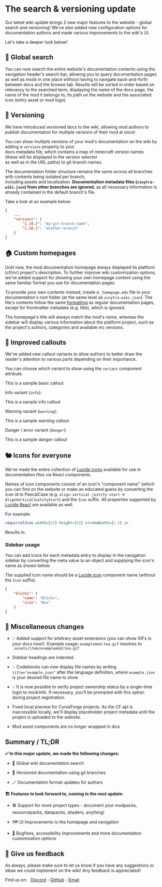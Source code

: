 # The search & versioning update

Our latest wiki update brings 2 new major features to the website - global search and versioning! We've also added new
configuration options for documentation authors and made various improvements to the wiki's UI.

Let's take a deeper look below!

## 🔎 Global search

You can now search the entire website's documentation contents using the navigation header's search bar, allowing you to
query documentation pages as well as mods in one place without having to navigate back-and-forth between docs and the
browse tab. Results will be sorted in order based on relevancy to the searched term, displaying the name of the docs
page, the name of the mod it belongs to, its path on the website and the associated icon (entry asset or mod logo).

## 🔖 Versioning

We have introduced versioned docs to the wiki, allowing mod authors to publish documentation for multiple versions of
their mod at once!

You can show multiple versions of your mod's documentation on the wiki by adding a `versions` property to your  
docs metadata file, which contains a map of minecraft version names (these will be displayed in the version selector  
as well as in the URL paths) to git branch names.

The documentation folder structure remains the same across all branches with contents being isolated per branch,  
including assets and localization. **Documentation metadata files (`sinytra-wiki.json`) from other branches are
ignored**, as all necessary information is already contained in the default branch's file.

Take a look at an example below:

```json title="sinytra-wiki.json"
{
    ...
    "versions": {
        "1.19.2": "my-git-branch-name",
        "1.18.2": "another-branch"
    }
}
```

## 🏠 Custom homepages

Until now, the mod documentation homepage always displayed its platform (cf/mr) project's description. To further
improve wiki customization options, we've added support for showing your own homepage content using the same familiar
format you use for documentation pages.

To provide your own contents instead, create a `_homepage.mdx` file in your documentation's root folder
(at the same level as `sinytra-wiki.json`). The file's contents follow the same [formatting](./format) as regular
documentation pages, except for frontmatter metadata (e.g. title), which is ignored.

The homepage's title will always match the mod's name, whereas the sidebar will display various information about the
platform project, such as the project's authors, categories and available mc versions.

## 🚀 Improved callouts

We've added new callout variants to allow authors to better draw the reader's attention to various parts depending
on their importance.

You can choose which variant to show using the `variant` component attribute.

<Callout>This is a sample basic callout</Callout>

Info variant (`info`):

<Callout variant="info">This is a sample info callout</Callout>

Warning variant (`warning`):

<Callout variant="warning">This is a sample warning callout</Callout>

Danger / error variant (`danger`):

<Callout variant="danger">This is a sample danger callout</Callout>

## 🐿️ Icons for everyone

We've made the entire collection of [Lucide icons](https://lucide.dev/icons/) available for use in documentation files
via React components.

Names of icon components consist of an icon's "component name" (which you can find on the website or make an educated
guess by converting the icon id to PascalCase (e.g. `align-vertical-justify-start` -> `AlignVerticalJustifyStart`)
and the `Icon` suffix. All properties supported by [Lucide React](https://lucide.dev/guide/packages/lucide-react) are
available as well.

For example:

```jsx
<SquirrelIcon width={32} height={32} strokeWidth={1.5} />
```

Results in:

<SquirrelIcon width={32} height={32} strokeWidth={1.5} />

### Sidebar usage

You can add icons for each metadata entry to display in the navigation sidebar by converting the meta value to an object
and supplying the icon's name as shown below.

The supplied icon name should be a [Lucide icon](https://lucide.dev/icons/) component name (without the `Icon` suffix).

```json title="_meta.json"
{
    "blocks": {
        "name": "Blocks",
        "icon": "Box"
    }
}
```

## 🔧 Miscellaneous changes

- 💡 Added support for arbitrary asset extensions (you can show GIFs in your docs now!).
  Example usage: `examplemod:tea.gif` resolves to `.assets/item/examplemod/tea.gif`

- Sidebar headings are indented

- 💡 Codeblocks can now display file names by writing `title="example.json"` after the language definition, where
  `example.json` is your desired file name to show

- 💡 It is now possible to verify project ownership status by a single-time login to modrinth. If necessary, you'll be
  prompted with this option during project registration.

- Fixed local preview for CurseForge projects. As the CF api is inaccessible locally, we'll display placeholder project
metadata until the project is uploaded to the website.

- Mod asset components are no longer wrapped in divs

## Summary / TL;DR

**✅ In this major update, we made the following changes:**

- 🔎 Global wiki documentation search

- 🔖 Versioned documentation using git branches

- 🪄 Documentation format updates for authors

**🏗️ Features to look forward to, coming in the next update:**

- 🛠️ Support for more project types - document your modpacks, resourcepacks, datapacks, shaders, anything!

- 🗺️ UI Improvements to the homepage and navigation

- 🐛 Bugfixes, accessibility improvements and more documentation customization options

## 🤝 Give us feedback

As always, please make sure to let us know if you have any suggestions or ideas we could implement on the wiki!
Any feedback is appreciated!

Find us on: &nbsp; [Discord](https://discord.sinytra.org) - [GitHub](https://github.com/Sinytra/Wiki) - [Email](mailto:contact@moddedmc.org)
